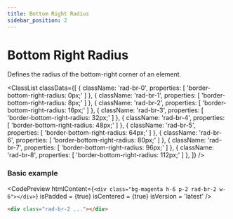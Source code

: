 ```yaml
---
title: Bottom Right Radius
sidebar_position: 2
---
```



# Bottom Right Radius

Defines the radius of the bottom-right corner of an element.

<ClassList
  classData={[
    {
      className: 'rad-br-0',
      properties: [
        'border-bottom-right-radius: 0px;'
      ]
    },
    {
      className: 'rad-br-1',
      properties: [
        'border-bottom-right-radius: 8px;'
      ]
    },
    {
      className: 'rad-br-2',
      properties: [
        'border-bottom-right-radius: 16px;'
      ]
    },
    {
      className: 'rad-br-3',
      properties: [
        'border-bottom-right-radius: 32px;'
      ]
    },
    {
      className: 'rad-br-4',
      properties: [
        'border-bottom-right-radius: 48px;'
      ]
    },
    {
      className: 'rad-br-5',
      properties: [
        'border-bottom-right-radius: 64px;'
      ]
    },
    {
      className: 'rad-br-6',
      properties: [
        'border-bottom-right-radius: 80px;'
      ]
    },
    {
      className: 'rad-br-7',
      properties: [
        'border-bottom-right-radius: 96px;'
      ]
    },
    {
      className: 'rad-br-8',
      properties: [
        'border-bottom-right-radius: 112px;'
      ]
    },
  ]}
/>

### Basic example

<CodePreview
  htmlContent={`
    <div class="bg-magenta h-6 p-2 rad-br-2 w-6"></div>
  `}
  isPadded = {true}
  isCentered = {true}
  isVersion = 'latest'
/>

```html
<div class="rad-br-2 ..."></div>
```